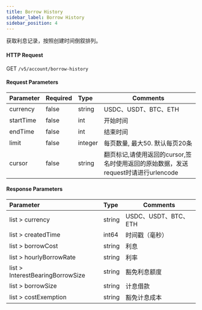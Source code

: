 ```yaml
---
title: Borrow History
sidebar_label: Borrow History
sidebar_position: 4
---
```

获取利息记录，按照创建时间倒叙排列。

#### HTTP Request
GET `/v5/account/borrow-history`

#### Request Parameters
| Parameter | Required | Type | Comments|
|:----- |:-------|:-----|------ |
|currency |false |string |USDC、USDT、BTC、ETH|
|startTime |false |int |开始时间|
|endTime |false |int |结束时间|
|limit |false |integer |每页数量, 最大50. 默认每页20条|
|cursor |false |string |翻页标记,请使用返回的cursor,签名时使用返回的原始数据，发送request时请进行urlencode|

#### Response Parameters
| Parameter | Type | Comments|
|:----- |:-----|----- |
|list > currency |string |USDC、USDT、BTC、ETH|
|list > createdTime |int64 |时间戳（毫秒）|
|list > borrowCost |string |利息|
|list > hourlyBorrowRate |string |利率
|list > InterestBearingBorrowSize |string |豁免利息额度
|list > borrowSize |string |计息借款
|list > costExemption |string |豁免计息成本